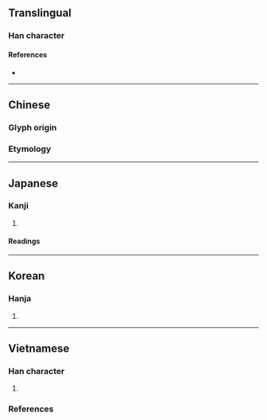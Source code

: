 {{also|伪|偽}}
{{character info/new}}
==Translingual==

===Han character===
{{Han char|rn=9|rad=人|as=12|sn=14|four=2222.7|canj=OBHF|ids=⿰亻爲}}

====References====
* {{Han ref|kx=0117.020|dkj=01105|dj=0248.080|hdz=80009.030|uh=50DE|ud=20702}}

----

==Chinese==

===Glyph origin===
{{Han etym}}

===Etymology===
{{zh-see|偽|v}}

----

==Japanese==
{{ja-kanji forms|偽|僞}}

===Kanji===
{{ja-kanji|grade=|rs=人12|shin=偽}}

# {{rfdef|ja|sort=人12}}

====Readings====
{{ja-readings
|goon=が<ぐわ, ぎ<ぎ<ぐゐ
|kanon=が<ぐわ, ぎ<ぎ<ぐゐ
|kanyoon=か<くわ
|kun=いつわ-る<いつは-る, にせ-<!--, いつわ-り<いつは-り-->
}}

{{attention|ja|same with shinjitai 偽}}

----

==Korean==

===Hanja===
{{ko-hanja|hangeul=위|rv=wi|mr=wi}}

# {{rfdef|ko|sort=人12}}

----

==Vietnamese==

===Han character===
{{vi-readings|rs=人12
|hanviet=nguỵ-gdhn
}}

# {{rfdef|vi|sort=人12}}

===References===
<references/>